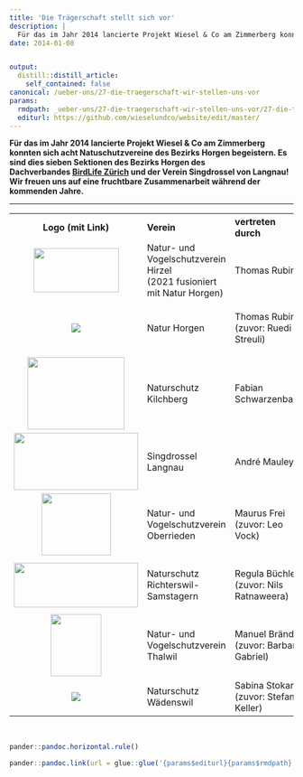 ```yaml
---
title: 'Die Trägerschaft stellt sich vor'
description: |
  Für das im Jahr 2014 lancierte Projekt Wiesel & Co am Zimmerberg konnten sich acht Natuschutzvereine des Bezirks Horgen begeistern. Es sind dies sieben Sektionen des Bezirks Horgen des Dachverbandes BirdLife Zürich und der Verein Singdrossel von Langnau! Wir freuen uns auf eine fruchtbare Zusammenarbeit während der kommenden Jahre.
date: 2014-01-08


output:
  distill::distill_article:
    self_contained: false
canonical: /ueber-uns/27-die-traegerschaft-wir-stellen-uns-vor
params:
  rmdpath: _ueber-uns/27-die-traegerschaft-wir-stellen-uns-vor/27-die-traegerschaft-wir-stellen-uns-vor.Rmd
  editurl: https://github.com/wieselundco/website/edit/master/
---
```





**Für das im Jahr 2014 lancierte Projekt Wiesel & Co am Zimmerberg
konnten sich acht Natuschutzvereine des Bezirks Horgen begeistern. Es
sind dies sieben Sektionen des Bezirks Horgen des
Dachverbandes [BirdLife Zürich](http://www.birdlife-zuerich.ch) und der
Verein Singdrossel von Langnau! Wir freuen uns auf eine fruchtbare
Zusammenarbeit während der kommenden Jahre.**

------------------------------------------------------------------------

<table data-border="0" data-cellpadding="10">
<colgroup>
<col style="width: 33%" />
<col style="width: 33%" />
<col style="width: 33%" />
</colgroup>
<tbody>
<tr class="header">
<th>Logo (mit Link)</th>
<th style="text-align: left;">Verein</th>
<th style="text-align: left;">vertreten durch</th>
</tr>

<tr class="odd" data-valign="middle">
<td style="text-align: center;"><a href="http://www.naturhirzel.ch"><img src="images/hirzel.png" width="151" height="78" /></a></td>
<td style="text-align: left;">Natur- und Vogelschutzverein Hirzel<br />
(2021 fusioniert mit Natur Horgen)</td>
<td style="text-align: left;">Thomas Rubin</td>
</tr>
<tr class="even" data-valign="middle">
<td style="text-align: center;"><img src="images/bilder/logos/NVH_Logo_neu_grau.jpg" /></td>
<td style="text-align: left;">Natur Horgen</td>
<td style="text-align: left;"><p>Thomas Rubin<br />
(zuvor: Ruedi Streuli)</p></td>
</tr>
<tr class="odd" data-valign="middle">
<td style="text-align: center;"><img src="images/bilder/logos/Logo_NK_RGB_150dpi.jpg" width="172" height="128" /></td>
<td style="text-align: left;">Naturschutz Kilchberg</td>
<td style="text-align: left;">Fabian Schwarzenbach</td>
</tr>
<tr class="even" data-valign="middle">
<td style="text-align: center;"><a href="http://singdrossel.ch/"><img src="images/bilder/logos/singdrossel_2.jpg" width="220" height="101" /></a></td>
<td style="text-align: left;">Singdrossel Langnau</td>
<td style="text-align: left;">André Mauley</td>
</tr>
<tr class="odd" data-valign="middle">
<td style="text-align: center;"><a href="http://www.nv-oberrieden.ch/"><img src="images/bilder/logos/nsv_oberrieden_2.jpg" width="123" height="110" /></a></td>
<td style="text-align: left;">Natur- und Vogelschutzverein Oberrieden</td>
<td style="text-align: left;"><p>Maurus Frei<br />
(zuvor: Leo Vock)</p></td>
</tr>
<tr class="even" data-valign="middle">
<td style="text-align: center;"><a href="http://www.naturschutz-r-s.ch/"><img src="images/bilder/logos/nsv_richterswil.png" width="220" height="79" /></a></td>
<td style="text-align: left;">Naturschutz Richterswil-Samstagern</td>
<td style="text-align: left;"><p>Regula Büchler<br />
(zuvor: Nils Ratnaweera)</p></td>
</tr>
<tr class="odd" data-valign="middle">
<td style="text-align: center;"><a href="http://www.nvthalwil.ch/"><img src="images/bilder/logos/nsv_thalwil_2.gif" width="90" height="110" /></a></td>
<td style="text-align: left;">Natur- und Vogelschutzverein Thalwil</td>
<td style="text-align: left;">Manuel Brändli<br />
(zuvor: Barbara Gabriel)</td>
</tr>
<tr class="even" data-valign="middle">
<td style="text-align: center;"><img src="images/bilder/logos/NW_Logo_grau_280px.jpg" /></td>
<td style="text-align: left;">Naturschutz Wädenswil</td>
<td style="text-align: left;">Sabina Stokar<br />
(zuvor: Stefan Keller)</td>
</tr>
</tbody>
</table>

 

```r
pander::pandoc.horizontal.rule()

pander::pandoc.link(url = glue::glue('{params$editurl}{params$rmdpath}'),text = 'Artikel bearbeiten')
```

<!--http://wieselundco.ch/ueber-uns/27-die-traegerschaft-wir-stellen-uns-vor-->
